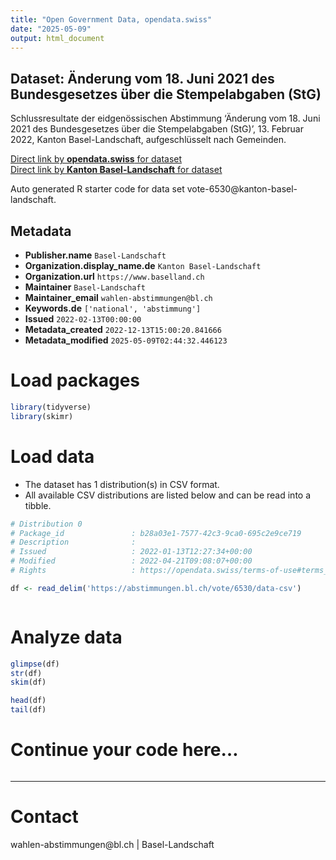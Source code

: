 ```yaml
---
title: "Open Government Data, opendata.swiss"
date: "2025-05-09"
output: html_document
---
```


## Dataset: Änderung vom 18. Juni 2021 des Bundesgesetzes über die Stempelabgaben (StG)

Schlussresultate der eidgenössischen Abstimmung 'Änderung vom 18. Juni 2021 des Bundesgesetzes über die Stempelabgaben (StG)', 13. Februar 2022, Kanton Basel-Landschaft, aufgeschlüsselt nach Gemeinden.

[Direct link by **opendata.swiss** for dataset](https://opendata.swiss/de/dataset/anderung-vom-18-juni-2021-des-bundesgesetzes-uber-die-stempelabgaben-stg1)<br>
[Direct link by **Kanton Basel-Landschaft** for dataset](https://abstimmungen.bl.ch/vote/6530/data)

Auto generated R starter code for data set vote-6530@kanton-basel-landschaft.

## Metadata

- **Publisher.name** `Basel-Landschaft`
- **Organization.display_name.de** `Kanton Basel-Landschaft`
- **Organization.url** `https://www.baselland.ch`
- **Maintainer** `Basel-Landschaft`
- **Maintainer_email** `wahlen-abstimmungen@bl.ch`
- **Keywords.de** `['national', 'abstimmung']`
- **Issued** `2022-02-13T00:00:00`
- **Metadata_created** `2022-12-13T15:00:20.841666`
- **Metadata_modified** `2025-05-09T02:44:32.446123`


# Load packages

```r

library(tidyverse)
library(skimr)

```

# Load data

-   The dataset has 1 distribution(s) in CSV format.
-   All available CSV distributions are listed below and can be read into a tibble.

```r

# Distribution 0
# Package_id               : b28a03e1-7577-42c3-9ca0-695c2e9ce719
# Description              : 
# Issued                   : 2022-01-13T12:27:34+00:00
# Modified                 : 2022-04-21T09:08:07+00:00
# Rights                   : https://opendata.swiss/terms-of-use#terms_by

df <- read_delim('https://abstimmungen.bl.ch/vote/6530/data-csv')



```

# Analyze data

```r

glimpse(df)
str(df)
skim(df)

head(df)
tail(df)

```

# Continue your code here...

```r

```

------------------------------------------------------------------------

# Contact

wahlen-abstimmungen@bl.ch | Basel-Landschaft
